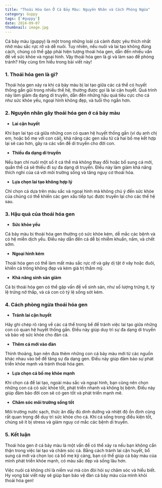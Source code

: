 ---
title: "Thoái Hóa Gen Ở Cá Bảy Màu: Nguyên Nhân và Cách Phòng Ngừa"
category: Guppy
tags: ['#guppy']
date: 2024-09-07
thumbnail: image.jpg
---

Cá bảy màu (guppy) là một trong những loài cá cảnh được yêu thích nhất nhờ màu sắc rực rỡ và dễ 
nuôi. Tuy nhiên, nếu nuôi và lai tạo không đúng cách, chúng có thể gặp phải hiện tượng thoái hóa 
gen, dẫn đến nhiều vấn đề về sức khỏe và ngoại hình. Vậy thoái hóa gen là gì và làm sao để phòng 
tránh? Hãy cùng tìm hiểu trong bài viết này!

### 1. Thoái hóa gen là gì?

Thoái hóa gen xảy ra khi cá bảy màu bị lai tạo giữa các cá thể có huyết thống gần gũi trong nhiều 
thế hệ, thường được gọi là lai cận huyết. Quá trình này làm giảm đa dạng di truyền, dẫn đến những 
hậu quả tiêu cực cho cá như sức khỏe yếu, ngoại hình không đẹp, và tuổi thọ ngắn hơn.

### 2. Nguyên nhân gây thoái hóa gen ở cá bảy màu

- **Lai cận huyết**

Khi bạn lai tạo cá giữa những con có quan hệ huyết thống gần (ví dụ anh chị em, hoặc bố mẹ với con 
cái), khả năng các gen xấu từ cả hai bố mẹ kết hợp lại sẽ cao hơn, gây ra các vấn đề di truyền cho 
đời con.

- **Thiếu đa dạng di truyền**

Nếu bạn chỉ nuôi một số ít cá thể mà không thay đổi hoặc bổ sung cá mới, quần thể cá sẽ thiếu đi sự 
đa dạng di truyền. Điều này làm giảm khả năng thích nghi của cá với môi trường sống và tăng nguy cơ 
thoái hóa.

- **Lựa chọn lai tạo không hợp lý**

Chỉ chọn cá dựa trên màu sắc và ngoại hình mà không chú ý đến sức khỏe của chúng có thể khiến các 
gen xấu tiếp tục được truyền lại cho các thế hệ sau.

### 3. Hậu quả của thoái hóa gen

- **Sức khỏe yếu**

Cá bảy màu bị thoái hóa gen thường có sức khỏe kém, dễ mắc các bệnh và có hệ miễn dịch yếu. Điều 
này dẫn đến cá dễ bị nhiễm khuẩn, nấm, và chết sớm.

- **Ngoại hình kém**

Thoái hóa gen có thể làm mất màu sắc rực rỡ và gây dị tật ở vây hoặc đuôi, khiến cá trông không 
đẹp và kém giá trị thẩm mỹ.

- **Khả năng sinh sản giảm**

Cá bị thoái hóa gen có thể gặp vấn đề về sinh sản, như số lượng trứng ít, tỷ lệ trứng nở thấp, và 
cá con có tỷ lệ sống sót kém.

### 4. Cách phòng ngừa thoái hóa gen

- **Tránh lai cận huyết**

Hãy ghi chép rõ ràng về các cá thể trong bể để tránh việc lai tạo giữa những con có quan hệ huyết 
thống gần. Điều này giúp duy trì sự đa dạng di truyền và bảo vệ sức khỏe cho đàn cá.

- **Thêm cá mới vào đàn**

Thỉnh thoảng, bạn nên đưa thêm những con cá bảy màu mới từ các nguồn khác nhau vào bể để tăng sự 
đa dạng gen. Điều này giúp đảm bảo sự phát triển khỏe mạnh và tránh thoái hóa gen.

- **Lựa chọn cá bố mẹ khỏe mạnh**

Khi chọn cá để lai tạo, ngoài màu sắc và ngoại hình, bạn cũng nên chọn những con cá có sức khỏe 
tốt, phát triển nhanh và không bị bệnh. Điều này giúp đảm bảo đời con sẽ có gen tốt và phát triển 
mạnh mẽ.

- **Chăm sóc môi trường sống tốt**

Môi trường nước sạch, thức ăn đầy đủ dinh dưỡng và nhiệt độ ổn định cũng rất quan trọng để duy trì 
sức khỏe cho cá. Khi cá sống trong điều kiện tốt, chúng sẽ ít bị stress và giảm nguy cơ mắc các bệnh 
di truyền.

### 5. Kết luận

Thoái hóa gen ở cá bảy màu là một vấn đề có thể xảy ra nếu bạn không cẩn thận trong việc lai tạo và 
chăm sóc cá. Bằng cách tránh lai cận huyết, bổ sung cá mới và chọn lọc cá bố mẹ kỹ càng, bạn có thể 
giúp cá bảy màu của mình phát triển khỏe mạnh, có màu sắc đẹp và sống lâu hơn.

Việc nuôi cá không chỉ là niềm vui mà còn đòi hỏi sự chăm sóc và hiểu biết. Hy vọng bài viết này sẽ 
giúp bạn bảo vệ đàn cá bảy màu của mình khỏi thoái hóa gen!